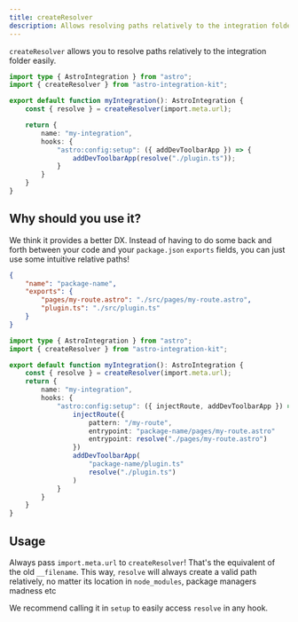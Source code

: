 ```yaml
---
title: createResolver
description: Allows resolving paths relatively to the integration folder easily.
---
```


`createResolver` allows you to resolve paths relatively to the integration folder easily.

```ts title="integration/index.ts" "createResolver" "resolve"
import type { AstroIntegration } from "astro";
import { createResolver } from "astro-integration-kit";

export default function myIntegration(): AstroIntegration {
    const { resolve } = createResolver(import.meta.url);

    return {
        name: "my-integration",
        hooks: {
            "astro:config:setup": ({ addDevToolbarApp }) => {
                addDevToolbarApp(resolve("./plugin.ts"));
            }
        }
    }
}
```

## Why should you use it?

We think it provides a better DX. Instead of having to do some back and forth between
your code and your `package.json` `exports` fields, you can just use some intuitive
relative paths!

```json title="package.json" del={4}
{
    "name": "package-name",
    "exports": {
        "pages/my-route.astro": "./src/pages/my-route.astro",
        "plugin.ts": "./src/plugin.ts"
    }
}
```

```ts title="integration/index.ts" del={12,16} ins={5,13,17}
import type { AstroIntegration } from "astro";
import { createResolver } from "astro-integration-kit";

export default function myIntegration(): AstroIntegration {
    const { resolve } = createResolver(import.meta.url);
    return {
        name: "my-integration",
        hooks: {
            "astro:config:setup": ({ injectRoute, addDevToolbarApp }) => {
                injectRoute({
                    pattern: "/my-route",
                    entrypoint: "package-name/pages/my-route.astro"
                    entrypoint: resolve("./pages/my-route.astro")
                })
                addDevToolbarApp(
                    "package-name/plugin.ts"
                    resolve("./plugin.ts")
                )
            }
        }
    }
}
```

## Usage

Always pass `import.meta.url` to `createResolver`! That's the equivalent of the
old `__filename`. This way, `resolve` will always create a valid path relatively,
no matter its location in `node_modules`, package managers madness etc

We recommend calling it in `setup` to easily access `resolve` in any hook.
